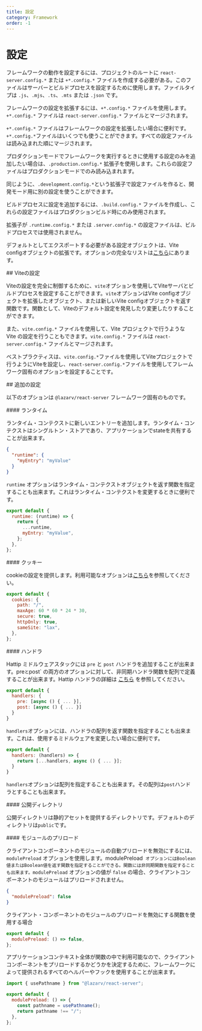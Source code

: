 ```yaml
---
title: 設定
category: Framework
order: -1
---
```



# 設定

フレームワークの動作を設定するには、プロジェクトのルートに `react-server.config.*` または `+*.config.*` ファイルを作成する必要がある。このファイルはサーバーとビルドプロセスを設定するために使用します。ファイルタイプは `.js`、`.mjs`、`.ts`、`.mts` または `.json` です。

フレームワークの設定を拡張するには、`+*.config.*` ファイルを使用します。`+*.config.*` ファイルは `react-server.config.*` ファイルとマージされます。

`+*.config.*` ファイルはフレームワークの設定を拡張したい場合に便利です。`+*.config.*`ファイルはいくつでも使うことができます。すべての設定ファイルは読み込まれた順にマージされます。

プロダクションモードでフレームワークを実行するときに使用する設定のみを追加したい場合は、`.production.config.*` 拡張子を使用します。これらの設定ファイルはプロダクションモードでのみ読み込まれます。

同じように、`.development.config.*`という拡張子で設定ファイルを作ると、開発モード用に別の設定を使うことができます。

ビルドプロセスに設定を追加するには、`.build.config.*` ファイルを作成し、これらの設定ファイルはプロダクションビルド時にのみ使用されます。

拡張子が `.runtime.config.*` または `.server.config.*` の設定ファイルは、ビルドプロセスでは使用されません。

デフォルトとしてエクスポートする必要がある設定オブジェクトは、Vite configオブジェクトの拡張です。オプションの完全なリストは[こちら](http://ja.vite.dev/config/)にあります。

<Link name="vite-configuration">
## Viteの設定
</Link>

Viteの設定を完全に制御するために、`vite`オプションを使用してViteサーバとビルドプロセスを設定することができます。`vite`オプションはVite configオブジェクトを拡張したオブジェクト、または新しいVite configオブジェクトを返す関数です。関数として、Viteのデフォルト設定を発見したり変更したりすることができます。

また、`vite.config.*` ファイルを使用して、Vite プロジェクトで行うような Vite の設定を行うこともできます。`vite.config.*` ファイルは `react-server.config.*` ファイルとマージされます。

ベストプラクティスは、`vite.config.*`ファイルを使用してViteプロジェクトで行うようにViteを設定し、`react-server.config.*`ファイルを使用してフレームワーク固有のオプションを設定することです。

<Link name="additional-configuration">
## 追加の設定
</Link>

以下のオプションは `@lazarv/react-server` フレームワーク固有のものです。

<Link name="runtime">
#### ランタイム
</Link>

ランタイム・コンテクストに新しいエントリーを追加します。ランタイム・コンテクストはシングルトン・ストアであり、アプリケーションでstateを共有することが出来ます。

```json
{
  "runtime": {
    "myEntry": "myValue"
  }
}
```

`runtime` オプションはランタイム・コンテクストオブジェクトを返す関数を指定することも出来ます。これはランタイム・コンテクストを変更するときに便利です。

```mjs
export default {
  runtime: (runtime) => {
    return {
      ...runtime,
      myEntry: "myValue",
    };
  },
};
```

<Link name="cookies">
#### クッキー
</Link>

cookieの設定を提供します。利用可能なオプションは[こちら](https://www.npmjs.com/package/cookie#options-1)を参照してください。

```mjs
export default {
  cookies: {
    path: "/",
    maxAge: 60 * 60 * 24 * 30,
    secure: true,
    httpOnly: true,
    sameSite: "lax",
  },
};
```

<Link name="handlers">
#### ハンドラ
</Link>

Hattip ミドルウェアスタックには `pre` と `post` ハンドラを追加することが出来ます。pre` と `post` の両方のオプションに対して、非同期ハンドラ関数を配列で定義することが出来ます。Hattip ハンドラの詳細は [こちら](https://github.com/hattipjs/hattip) を参照してください。

```mjs
export default {
  handlers: {
    pre: [async () { ... }],
    post: [async () { ... }]
  }
}
```

`handlers`オプションには、ハンドラの配列を返す関数を指定することも出来ます。これは、使用するミドルウェアを変更したい場合に便利です。

```mjs
export default {
  handlers: (handlers) => {
    return [...handlers, async () { ... }];
  }
}
```

`handlers`オプションは配列を指定することも出来ます。その配列は`post`ハンドラとすることも出来ます。

<Link name="public">
#### 公開ディレクトリ
</Link>

公開ディレクトリは静的アセットを提供するディレクトリです。デフォルトのディレクトリは`public`です。

<Link name="module-preload">
#### モジュールのプリロード
</Link>

クライアントコンポーネントのモジュールの自動プリロードを無効にするには、 `modulePreload` オプションを使用します。modulePreload` オプションにはBoolean値またはBoolean値を返す関数を指定することができる。関数には非同期関数を指定することも出来ます。modulePreload` オプションの値が `false` の場合、クライアントコンポーネントのモジュールはプリロードされません。

```json
{
  "modulePreload": false
}
```

クライアント・コンポーネントのモジュールのプリロードを無効にする関数を使用する場合

```mjs
export default {
  modulePreload: () => false,
};
```

アプリケーションコンテキスト全体が関数の中で利用可能なので、クライアントコンポーネントをプリロードするかどうかを決定するために、フレームワークによって提供されるすべてのヘルパーやフックを使用することが出来ます。

```mjs
import { usePathname } from "@lazarv/react-server";

export default {
  modulePreload: () => {
    const pathname = usePathname();
    return pathname !== "/";
  },
};
```